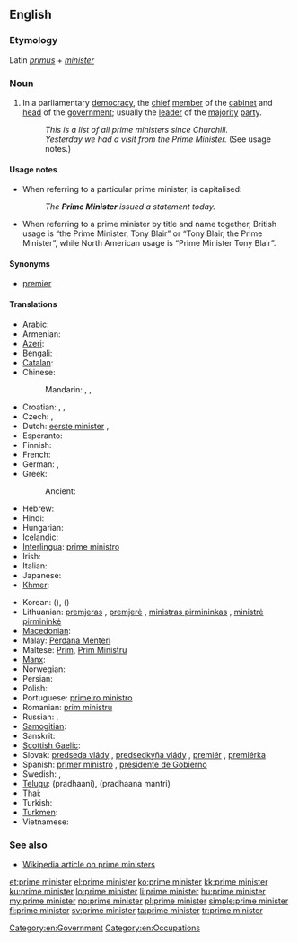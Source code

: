 ==English==

===Etymology===
Latin ''[[primus]]'' + ''[[minister]]''

===Noun===
{{en-noun|sg=[[prime]] [[minister]]}}

# In a parliamentary [[democracy]], the [[chief]] [[member]] of the [[cabinet]] and [[head]] of the [[government]]; usually the [[leader]] of the [[majority]] [[party]].
#: ''This is a list of all prime ministers since Churchill.''
#: ''Yesterday we had a visit from the Prime Minister.'' (See usage notes.)

====Usage notes====
* When referring to a particular prime minister, {{term||prime minister|lang=en}} is capitalised:
*: ''The '''Prime Minister''' issued a statement today.''
* When referring to a prime minister by title and name together, British usage is “the Prime Minister, Tony Blair” or “Tony Blair, the Prime Minister”, while North American usage is “Prime Minister Tony Blair”.

====Synonyms====
* [[premier]]

====Translations====
{{trans-top|chief member of the cabinet and head of the government}}
* Arabic: {{t-|ar|رئيس الوزراء|m|tr=ra'iis al-wuzaraa'}}
* Armenian: {{t-|hy|վարչապետ|tr=varčapet}}
* [[Azeri]]: {{t|az|baş nazir|xs=Azeri}}
* Bengali: {{t-|bn|প্রধানমন্ত্রী|tr=prôdhanmôntri|sc=Beng|xs=Bengali}}
* [[Catalan]]: {{t|ca|primer ministre|m}}
* Chinese:
*: Mandarin: {{t|cmn|總理|sc=Hani}}, {{t|cmn|总理|tr=zǒnglǐ|sc=Hani}}, {{t-|cmn|首相|tr=shǒuxiàng|sc=Hani}}
* Croatian: {{t|hr|premijer|m}}, {{t|hr|premijerka|f}}, {{t|hr|premijeri|p}}
* Czech: {{t-|cs|premiér|m}}, {{t|cs|ministerský předseda|m}}
* Dutch: [[eerste minister]] {{m}}, {{t|nl|premier|m}}
* Esperanto: {{t|eo|ĉefministro}}
* Finnish: {{t+|fi|pääministeri}}
* French: {{t+|fr|premier ministre|m}}
* German: {{t+|de|Premierminister|m}}, {{t+|de|Premierministerin|f}}
* Greek: {{t+|el|πρωθυπουργός|m|tr=prothypourgós}}
*: Ancient: {{tø|grc|τριστάτης|m|tr=tristátis|sc=polytonic}}
* Hebrew: {{t+|he|ראש ממשלה|m|alt=רֹאשׁ־מֶמְשָׁלָה|tr=rosh-memshalá}}
* Hindi: {{t|hi|प्रधान मंत्री|tr=pradhān mantrī|xs=Hindi}}
* Hungarian: {{t+|hu|miniszterelnök}}
* Icelandic: {{t-|is|forsætisráðherra|m}}
* [[Interlingua]]: [[prime ministro]]
* Irish: {{t|ga|príomh-aire|m|xs=Irish}}
* Italian: {{t-|it|primo ministro|m}}
* Japanese: {{t+|ja|首相|tr=しゅしょう, shushō}}
* [[Khmer]]: {{t|km|នាយករដ្ឋមន្ត្រី|sc=Khmr|tr=nieyʊək roat mʊəntrəy}}
{{trans-mid}}
* Korean: {{t+|ko|총리|tr=chongli|sc=Hang}} ({{t|ko|總理|sc=Hani}}), {{t|ko|수상|tr=susang|sc=Hang}} ({{t+|ko|首相|sc=Hani}})
* Lithuanian: [[premjeras]] {{m}}, [[premjerė]] {{f}}, [[ministras pirmininkas]] {{m}}, [[ministrė pirmininkė]] {{f}}
* [[Macedonian]]: {{t|mk|премиер|m|tr=premiér}}
* Malay: [[Perdana Menteri]]
* Maltese: [[Prim]], [[Prim Ministru]]
* [[Manx]]: {{t|gv|ard-vinishter|m}}
* Norwegian: {{t+|no|statsminister|m}}
* Persian: {{t|fa|نخست وزیر|tr=noxost vazir|xs=Persian}}
* Polish: {{t+|pl|premier|m}}
* Portuguese: [[primeiro ministro]] {{m}}
* Romanian: [[prim ministru]]
* Russian: {{t+|ru|премьер-министр|m|tr=prem'jér-minístr}}, {{qualifier|abbreviated}} {{t|ru|премьер|m|tr=prem'jér}}
* [[Samogitian]]: {{tø|sgs|mėnėstros pėrmėninks|m}}
* Sanskrit: {{t|sa|प्रधान मंत्री|tr=pradhāna mantrī|xs=Sanskrit}}
* [[Scottish Gaelic]]: {{t|gd|prìomhair|m|xs=Scottish Gaelic}}
* Slovak: [[predseda vlády]] {{m}}, [[predsedkyňa vlády]] {{f}}, [[premiér]] {{m}}, [[premiérka]] {{f}}
* Spanish: [[primer ministro]] {{m}}, [[presidente de Gobierno]] {{m}}
* Swedish: {{t+|sv|premiärminister|c}}, {{t|sv|statsminister|c}}
* [[Telugu]]: {{t|te|ప్రధాని}} (pradhaani), {{t|te|ప్రధాన మంత్రి}} (pradhaana mantri)
* Thai: {{t|th|นายกรัฐมนตรี|tr=naa-yók rát-tà mon-dtree}}
* Turkish: {{t|tr|başbakan}}
* [[Turkmen]]: {{t|tk|premýer ministr|xs=Turkmen}}
* Vietnamese: {{t|vi|thủ tướng|xs=Vietnamese}}
{{trans-bottom}}

===See also===
* [[w:prime minister|Wikipedia article on prime ministers]]

[[Category:en:Government]]

[[et:prime minister]]
[[el:prime minister]]
[[ko:prime minister]]
[[kk:prime minister]]
[[ku:prime minister]]
[[lo:prime minister]]
[[li:prime minister]]
[[hu:prime minister]]
[[my:prime minister]]
[[no:prime minister]]
[[pl:prime minister]]
[[simple:prime minister]]
[[fi:prime minister]]
[[sv:prime minister]]
[[ta:prime minister]]
[[tr:prime minister]]
[[Category:en:Occupations]]